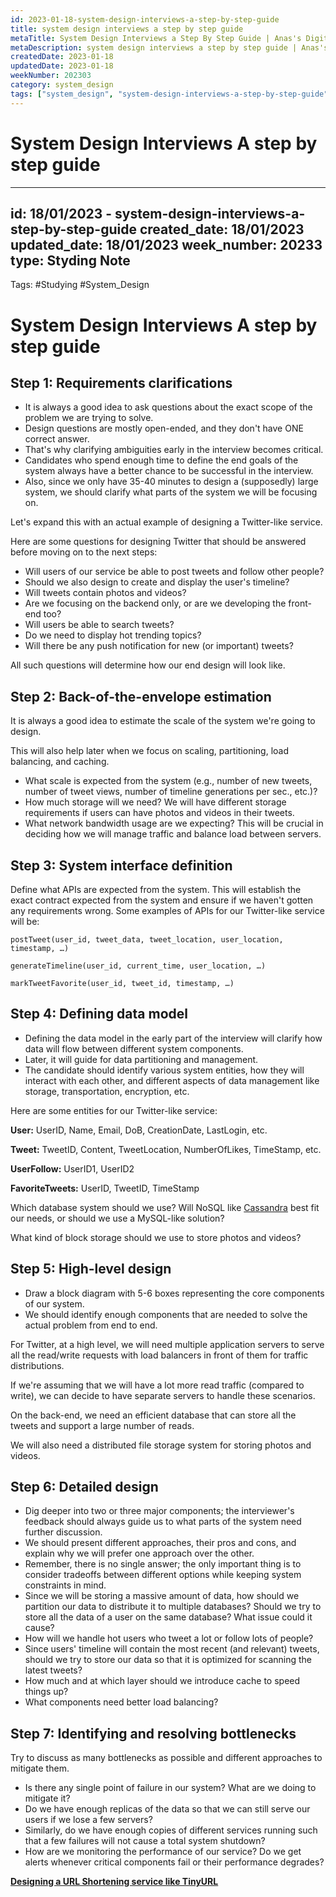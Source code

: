 ```yaml
---
id: 2023-01-18-system-design-interviews-a-step-by-step-guide
title: system design interviews a step by step guide
metaTitle: System Design Interviews a Step By Step Guide | Anas's Digital Garden
metaDescription: system design interviews a step by step guide | Anas's Digital Garden
createdDate: 2023-01-18
updatedDate: 2023-01-18
weekNumber: 202303
category: system_design
tags: ["system_design", "system-design-interviews-a-step-by-step-guide"]
---
```

# System Design Interviews A step by step guide

---
id: 18/01/2023 - system-design-interviews-a-step-by-step-guide
created_date: 18/01/2023
updated_date: 18/01/2023
week_number: 20233
type: Styding Note
---
Tags: #Studying #System_Design
# System Design Interviews A step by step guide

## Step 1: Requirements clarifications

- It is always a good idea to ask questions about the exact scope of the problem we are trying to solve.
- Design questions are mostly open-ended, and they don't have ONE correct answer.
- That's why clarifying ambiguities early in the interview becomes critical.
- Candidates who spend enough time to define the end goals of the system always have a better chance to be successful in the interview.
- Also, since we only have 35-40 minutes to design a (supposedly) large system, we should clarify what parts of the system we will be focusing on.

Let's expand this with an actual example of designing a Twitter-like service.

Here are some questions for designing Twitter that should be answered before moving on to the next steps:

- Will users of our service be able to post tweets and follow other people?
- Should we also design to create and display the user's timeline?
- Will tweets contain photos and videos?
- Are we focusing on the backend only, or are we developing the front-end too?
- Will users be able to search tweets?
- Do we need to display hot trending topics?
- Will there be any push notification for new (or important) tweets?

All such questions will determine how our end design will look like.

## Step 2: Back-of-the-envelope estimation

It is always a good idea to estimate the scale of the system we're going to design.

This will also help later when we focus on scaling, partitioning, load balancing, and caching.

- What scale is expected from the system (e.g., number of new tweets, number of tweet views, number of timeline generations per sec., etc.)?
- How much storage will we need? We will have different storage requirements if users can have photos and videos in their tweets.
- What network bandwidth usage are we expecting? This will be crucial in deciding how we will manage traffic and balance load between servers.

## Step 3: System interface definition

Define what APIs are expected from the system. This will establish the exact contract expected from the system and ensure if we haven't gotten any requirements wrong. Some examples of APIs for our Twitter-like service will be:

```
postTweet(user_id, tweet_data, tweet_location, user_location, timestamp, …)
```

```
generateTimeline(user_id, current_time, user_location, …)
```

```
markTweetFavorite(user_id, tweet_id, timestamp, …)
```

## Step 4: Defining data model

- Defining the data model in the early part of the interview will clarify how data will flow between different system components.
- Later, it will guide for data partitioning and management.
- The candidate should identify various system entities, how they will interact with each other, and different aspects of data management like storage, transportation, encryption, etc.

Here are some entities for our Twitter-like service:

**User:** UserID, Name, Email, DoB, CreationDate, LastLogin, etc.

**Tweet:** TweetID, Content, TweetLocation, NumberOfLikes, TimeStamp, etc.

**UserFollow:** UserID1, UserID2

**FavoriteTweets:** UserID, TweetID, TimeStamp

Which database system should we use? Will NoSQL like [Cassandra](https://en.wikipedia.org/wiki/Apache_Cassandra) best fit our needs, or should we use a MySQL-like solution?

What kind of block storage should we use to store photos and videos?

## Step 5: High-level design

- Draw a block diagram with 5-6 boxes representing the core components of our system.
- We should identify enough components that are needed to solve the actual problem from end to end.

For Twitter, at a high level, we will need multiple application servers to serve all the read/write requests with load balancers in front of them for traffic distributions.

 If we're assuming that we will have a lot more read traffic (compared to write), we can decide to have separate servers to handle these scenarios.

On the back-end, we need an efficient database that can store all the tweets and support a large number of reads.

We will also need a distributed file storage system for storing photos and videos.

## Step 6: Detailed design

- Dig deeper into two or three major components; the interviewer's feedback should always guide us to what parts of the system need further discussion.
- We should present different approaches, their pros and cons, and explain why we will prefer one approach over the other.
- Remember, there is no single answer; the only important thing is to consider tradeoffs between different options while keeping system constraints in mind.
- Since we will be storing a massive amount of data, how should we partition our data to distribute it to multiple databases? Should we try to store all the data of a user on the same database? What issue could it cause?
- How will we handle hot users who tweet a lot or follow lots of people?
- Since users' timeline will contain the most recent (and relevant) tweets, should we try to store our data so that it is optimized for scanning the latest tweets?
- How much and at which layer should we introduce cache to speed things up?
- What components need better load balancing?

## Step 7: Identifying and resolving bottlenecks

Try to discuss as many bottlenecks as possible and different approaches to mitigate them.

- Is there any single point of failure in our system? What are we doing to mitigate it?
- Do we have enough replicas of the data so that we can still serve our users if we lose a few servers?
- Similarly, do we have enough copies of different services running such that a few failures will not cause a total system shutdown?
- How are we monitoring the performance of our service? Do we get alerts whenever critical components fail or their performance degrades?

[**Designing a URL Shortening service like TinyURL**](System%20Design%20Interviews%20A%20step%20by%20step%20guide/Designing%20a%20URL%20Shortening%20service%20like%20TinyURL.md)
